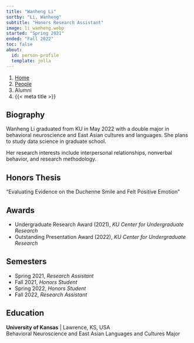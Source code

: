```yaml
---
title: "Wanheng Li"
sortby: "Li, Wanheng"
subtitle: "Honors Research Assistant"
image: li_wanheng.webp
started: "Spring 2021"
ended: "Fall 2022"
toc: false
about:
  id: person-profile
  template: jolla
---
```


```{=html}
<nav aria-label="breadcrumb">
  <ol class="breadcrumb">
    <li class="breadcrumb-item"><a href="../../index.html">Home</a></li>
    <li class="breadcrumb-item"><a href="../../people.html">People</a></li>
    <li class="breadcrumb-item active">Alumni</li>
    <li class="breadcrumb-item active" aria-current="page">{{< meta title >}}</li>
  </ol>
</nav>
```

:::{#person-profile}
## Biography
Wanheng Li graduated from KU in May 2022 with a double major in behavioral neuroscience and East Asian cultures and languages. She plans to study data science in graduate school.

Her research interests include interpersonal relationships, nonverbal behavior, and research methodology.

## Honors Thesis

"Evaluating Evidence on the Duchenne Smile and Felt Positive Emotion"

## Awards

- Undergraduate Research Award (2021), *KU Center for Undergraduate Research*
- Outstanding Presentation Award (2022), *KU Center for Undergraduate Research*

## Semesters

- Spring 2021, *Research Assistant*
- Fall 2021, *Honors Student*
- Spring 2022, *Honors Student*
- Fall 2022, *Research Assistant*

## Education

**University of Kansas** | Lawrence, KS, USA<br />
Behavioral Neuroscience and East Asian Languages and Cultures Major
:::
